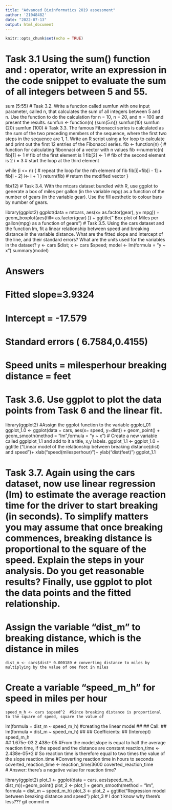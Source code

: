 ```yaml
---
title: "Advanced Bioinformatics 2019 assessment"
author: '21048482'
date: "2022-07-13"
output: html_document
---
```


```r
knitr::opts_chunk$set(echo = TRUE)
```
# Task 3.1  Using the sum() function and : operator, write an expression in the code snippet to evaluate the sum of all integers between 5 and 55.
sum (5:55)
# Task 3.2. Write a function called sumfun with one input parameter, called n, that  calculates the sum of all integers between 5 and n. Use the function to do the calculation for n = 10, n = 20, and n = 100 and present the results. 
sumfun <- function(n) {sum(5:n)}
sumfun(10)
sumfun (20)
sumfun (100)
# Task 3.3. The famous Fibonacci series is calculated as the sum of the two preceding members of the sequence, where the first two steps in the sequence are 1, 1. Write an R script using a for loop to calculate and print out the first 12 entries of the Fibonacci series.
fib <- function(n) {  # function for calculating fibonnaci of a vector with n values
  fib <-numeric(n)
  fib[1] <- 1 # fib of the first element is 1
  fib[2] <- 1 # fib of the second element is 2
  i = 3 # start the loop at the third element
  
  while (i <= n) { # repeat the loop for the nth  element of fib
  fib[i]=fib[i - 1] + fib[i - 2]
  i<- i + 1
 }
 return(fib) # return the modified vector
}

fib(12)
# Task 3.4. With the mtcars dataset bundled with R, use ggplot to generate a box of miles per gallon (in the variable mpg) as a function of the number of gears (in the variable gear). Use the fill aesthetic to colour bars by number of gears. 

library(ggplot2)
ggplot(data = mtcars, aes(x= as.factor(gear), y= mpg)) + geom_boxplot(aes(fill= as.factor(gear) )) + ggtitle(" Box plot of Miles per gallon(mpg) as a function of gears")
# Task 3.5. Using the cars dataset and the function lm, fit a linear relationship between speed and breaking distance in the variable distance. What are the fitted slope and intercept of the line, and their standard errors? What are the units used for the variables in the dataset?
y <- cars $dist; x <- cars $speed; 
model <- lm(formula = "y ~ x")
summary(model)

# Answers
# Fitted slope=3.9324
# Intercept = -17.579
# Standard errors ( 6.7584,0.4155)
# Speed units = milesperhour breaking distance = feet

# Task 3.6. Use ggplot to plot the data points from Task 6 and the linear fit.
library(ggplot2) 
#Assign the ggplot function to the variable ggplot_01
ggplot_1.0 <- ggplot(data = cars, aes(x= speed, y=dist)) + geom_point() + geom_smooth(method = "lm",formula = "y ~ x")
# Create a new variable called ggplplot_1.1 and add to it a title, x,y labels.
ggplot_1.1 <- ggplot_1.0 + ggtitle ("Linear model of the relationship between breaking distance(dist) and speed")+ xlab("speed(milesperhour)")+ ylab("dist(feet)")
ggplot_1.1

# Task 3.7. Again using the cars dataset, now use linear regression (lm) to estimate the average reaction time for the driver to start breaking (in seconds). To simplify matters you may assume that once breaking commences, breaking distance is proportional to the square of the speed. Explain the steps in your analysis. Do you get reasonable results? Finally, use ggplot to plot the data points and the fitted relationship.
# Assign the variable "dist_m" to breaking distance, which is the distance in miles    
    dist_m <- cars$dist* 0.000189 # converting distance to miles by multiplying by the value of one foot in miles
# Create a variable "speed_m_h" for speed in miles per hour
    speed_m_h <- cars $speed^2  #Since breaking distance is proportional to the square of speed, square the value of 
  lm(formula = dist_m ~ speed_m_h) #creating the linear model 
## 
## Call:
## lm(formula = dist_m ~ speed_m_h)
## 
## Coefficients:
## (Intercept)    speed_m_h  
##   1.675e-03    2.438e-05
    #From the model,slope is equal to half the average reaction time, if the speed and the distance are constant
    reaction_time <- 2.438e-05*2 
    # So reaction time is therefore equal to two times the value of the slope reaction_time
    #Converting reaction time in hours to seconds
    coverted_reaction_time <- reaction_time/3600
    coverted_reaction_time  
    # Answer: there's  a negative value for reaction time?
    
 library(ggplot2)
    plot_1 <- ggplot(data = cars, aes(speed_m_h, dist_m))+geom_point() 
    plot_2 <- plot_1 + geom_smooth(method = "lm", formula = dist_m ~ speed_m_h)
    plot_3 <- plot_2 + ggtitle("Regression model between breaking distance and speed")
    plot_3
  # I don't know why there's less???
  git commit m 
  
  
